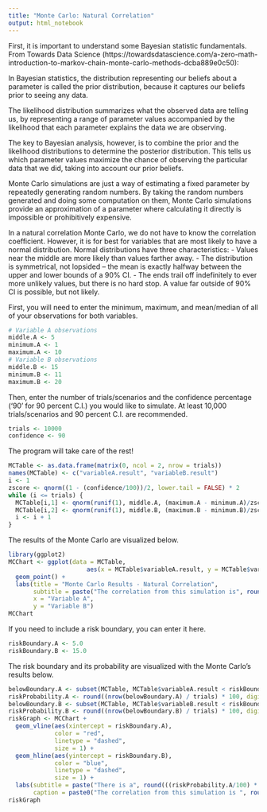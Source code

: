 ---
title: "Monte Carlo: Natural Correlation"
output: html_notebook
---

First, it is important to understand some Bayesian statistic fundamentals. From Towards Data Science (https://towardsdatascience.com/a-zero-math-introduction-to-markov-chain-monte-carlo-methods-dcba889e0c50):

In Bayesian statistics, the distribution representing our beliefs about a parameter is called the prior distribution, because it captures our beliefs prior to seeing any data.

The likelihood distribution summarizes what the observed data are telling us, by representing a range of parameter values accompanied by the likelihood that each parameter explains the data we are observing.

The key to Bayesian analysis, however, is to combine the prior and the likelihood distributions to determine the posterior distribution. This tells us which parameter values maximize the chance of observing the particular data that we did, taking into account our prior beliefs.

Monte Carlo simulations are just a way of estimating a fixed parameter by repeatedly generating random numbers. By taking the random numbers generated and doing some computation on them, Monte Carlo simulations provide an approximation of a parameter where calculating it directly is impossible or prohibitively expensive.

In a natural correlation Monte Carlo, we do not have to know the correlation coefficient. However, it is for best for variables that are most likely to have a normal distribution. Normal distributions have three characteristics:
- Values near the middle are more likely than values farther away.
- The distribution is symmetrical, not lopsided -- the mean is exactly halfway between the upper and lower bounds of a 90% CI.
- The ends trail off indefinitely to ever more unlikely values, but there is no hard stop. A value far outside of 90% CI is possible, but not likely.

First, you will need to enter the minimum, maximum, and mean/median of all of your observations for both variables.
```{r}
# Variable A observations
middle.A <- 5
minimum.A <- 1
maximum.A <- 10
# Variable B observations
middle.B <- 15
minimum.B <- 11
maximum.B <- 20
```

Then, enter the number of trials/scenarios and the confidence percentage ('90' for 90 percent C.I.) you would like to simulate. At least 10,000 trials/scenarios and 90 percent C.I. are recommended.
```{r}
trials <- 10000
confidence <- 90
```

The program will take care of the rest!
```{r}
MCTable <- as.data.frame(matrix(0, ncol = 2, nrow = trials))
names(MCTable) <- c("variableA.result", "variableB.result")
i <- 1
zscore <- qnorm((1 - (confidence/100))/2, lower.tail = FALSE) * 2
while (i <= trials) {
  MCTable[i,1] <- qnorm(runif(1), middle.A, (maximum.A - minimum.A)/zscore)
  MCTable[i,2] <- qnorm(runif(1), middle.B, (maximum.B - minimum.B)/zscore)
  i <- i + 1
}
```

The results of the Monte Carlo are visualized below.
```{r}
library(ggplot2)
MCChart <- ggplot(data = MCTable,
                      aes(x = MCTable$variableA.result, y = MCTable$variableB.result)) + 
  geom_point() +
  labs(title = "Monte Carlo Results - Natural Correlation",
       subtitle = paste("The correlation from this simulation is", round(cor(MCTable$variableA.result, y = MCTable$variableB.result), digits = 2)), ## The formula used to find correlation here is wrong.
       x = "Variable A",
       y = "Variable B")
MCChart
```

If you need to include a risk boundary, you can enter it here.
```{r}
riskBoundary.A <- 5.0
riskBoundary.B <- 15.0
```

The risk boundary and its probability are visualized with the Monte Carlo's results below.
```{r}
belowBoundary.A <- subset(MCTable, MCTable$variableA.result < riskBoundary.A)
riskProbability.A <- round((nrow(belowBoundary.A) / trials) * 100, digits = 2)
belowBoundary.B <- subset(MCTable, MCTable$variableB.result < riskBoundary.B)
riskProbability.B <- round((nrow(belowBoundary.B) / trials) * 100, digits = 2)
riskGraph <- MCChart +
  geom_vline(aes(xintercept = riskBoundary.A),
             color = "red", 
             linetype = "dashed", 
             size = 1) +
  geom_hline(aes(yintercept = riskBoundary.B),
             color = "blue", 
             linetype = "dashed", 
             size = 1) +
  labs(subtitle = paste("There is a", round(((riskProbability.A/100) * (riskProbability.B/100)) * 100, digits = 2), "percent chance the real world result will be below both of your risk boundaries."),
       caption = paste0("The correlation from this simulation is ", round(cor(MCTable$variableA.result, y = MCTable$variableB.result), digits = 2), "."))
riskGraph
```